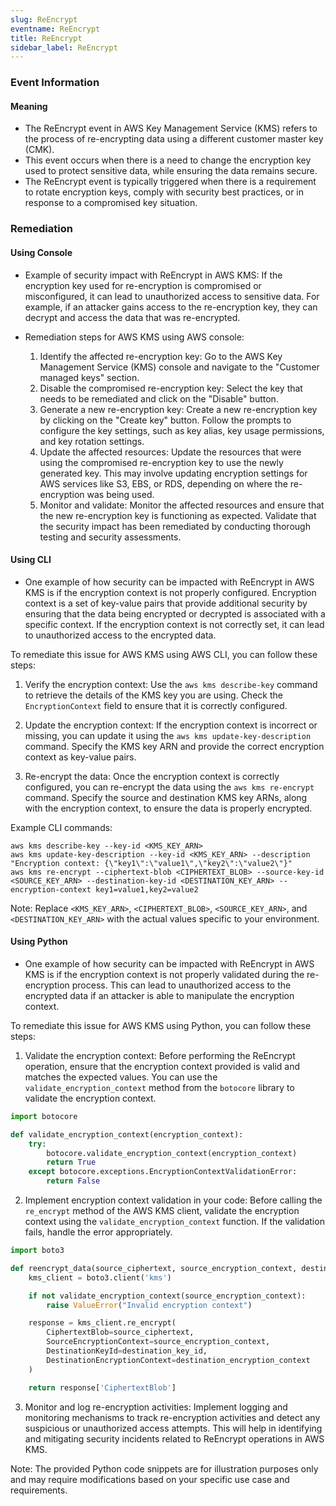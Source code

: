 ```yaml
--- 
slug: ReEncrypt
eventname: ReEncrypt
title: ReEncrypt
sidebar_label: ReEncrypt
---
```

                       
### Event Information

#### Meaning

- The ReEncrypt event in AWS Key Management Service (KMS) refers to the process of re-encrypting data using a different customer master key (CMK).
- This event occurs when there is a need to change the encryption key used to protect sensitive data, while ensuring the data remains secure.
- The ReEncrypt event is typically triggered when there is a requirement to rotate encryption keys, comply with security best practices, or in response to a compromised key situation.

### Remediation

#### Using Console

- Example of security impact with ReEncrypt in AWS KMS: If the encryption key used for re-encryption is compromised or misconfigured, it can lead to unauthorized access to sensitive data. For example, if an attacker gains access to the re-encryption key, they can decrypt and access the data that was re-encrypted.

- Remediation steps for AWS KMS using AWS console:
  1. Identify the affected re-encryption key: Go to the AWS Key Management Service (KMS) console and navigate to the "Customer managed keys" section.
  2. Disable the compromised re-encryption key: Select the key that needs to be remediated and click on the "Disable" button.
  3. Generate a new re-encryption key: Create a new re-encryption key by clicking on the "Create key" button. Follow the prompts to configure the key settings, such as key alias, key usage permissions, and key rotation settings.
  4. Update the affected resources: Update the resources that were using the compromised re-encryption key to use the newly generated key. This may involve updating encryption settings for AWS services like S3, EBS, or RDS, depending on where the re-encryption was being used.
  5. Monitor and validate: Monitor the affected resources and ensure that the new re-encryption key is functioning as expected. Validate that the security impact has been remediated by conducting thorough testing and security assessments.

#### Using CLI

- One example of how security can be impacted with ReEncrypt in AWS KMS is if the encryption context is not properly configured. Encryption context is a set of key-value pairs that provide additional security by ensuring that the data being encrypted or decrypted is associated with a specific context. If the encryption context is not correctly set, it can lead to unauthorized access to the encrypted data.

To remediate this issue for AWS KMS using AWS CLI, you can follow these steps:

1. Verify the encryption context: Use the `aws kms describe-key` command to retrieve the details of the KMS key you are using. Check the `EncryptionContext` field to ensure that it is correctly configured.

2. Update the encryption context: If the encryption context is incorrect or missing, you can update it using the `aws kms update-key-description` command. Specify the KMS key ARN and provide the correct encryption context as key-value pairs.

3. Re-encrypt the data: Once the encryption context is correctly configured, you can re-encrypt the data using the `aws kms re-encrypt` command. Specify the source and destination KMS key ARNs, along with the encryption context, to ensure the data is properly encrypted.

Example CLI commands:

```
aws kms describe-key --key-id <KMS_KEY_ARN>
aws kms update-key-description --key-id <KMS_KEY_ARN> --description "Encryption context: {\"key1\":\"value1\",\"key2\":\"value2\"}"
aws kms re-encrypt --ciphertext-blob <CIPHERTEXT_BLOB> --source-key-id <SOURCE_KEY_ARN> --destination-key-id <DESTINATION_KEY_ARN> --encryption-context key1=value1,key2=value2
```

Note: Replace `<KMS_KEY_ARN>`, `<CIPHERTEXT_BLOB>`, `<SOURCE_KEY_ARN>`, and `<DESTINATION_KEY_ARN>` with the actual values specific to your environment.

#### Using Python

- One example of how security can be impacted with ReEncrypt in AWS KMS is if the encryption context is not properly validated during the re-encryption process. This can lead to unauthorized access to the encrypted data if an attacker is able to manipulate the encryption context.

To remediate this issue for AWS KMS using Python, you can follow these steps:

1. Validate the encryption context: Before performing the ReEncrypt operation, ensure that the encryption context provided is valid and matches the expected values. You can use the `validate_encryption_context` method from the `botocore` library to validate the encryption context.

```python
import botocore

def validate_encryption_context(encryption_context):
    try:
        botocore.validate_encryption_context(encryption_context)
        return True
    except botocore.exceptions.EncryptionContextValidationError:
        return False
```

2. Implement encryption context validation in your code: Before calling the `re_encrypt` method of the AWS KMS client, validate the encryption context using the `validate_encryption_context` function. If the validation fails, handle the error appropriately.

```python
import boto3

def reencrypt_data(source_ciphertext, source_encryption_context, destination_key_id, destination_encryption_context):
    kms_client = boto3.client('kms')

    if not validate_encryption_context(source_encryption_context):
        raise ValueError("Invalid encryption context")

    response = kms_client.re_encrypt(
        CiphertextBlob=source_ciphertext,
        SourceEncryptionContext=source_encryption_context,
        DestinationKeyId=destination_key_id,
        DestinationEncryptionContext=destination_encryption_context
    )

    return response['CiphertextBlob']
```

3. Monitor and log re-encryption activities: Implement logging and monitoring mechanisms to track re-encryption activities and detect any suspicious or unauthorized access attempts. This will help in identifying and mitigating security incidents related to ReEncrypt operations in AWS KMS.

Note: The provided Python code snippets are for illustration purposes only and may require modifications based on your specific use case and requirements.


 
